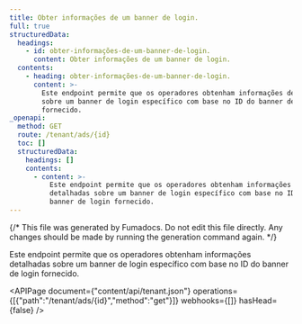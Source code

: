 ```yaml
---
title: Obter informações de um banner de login.
full: true
structuredData:
  headings:
    - id: obter-informações-de-um-banner-de-login.
      content: Obter informações de um banner de login.
  contents:
    - heading: obter-informações-de-um-banner-de-login.
      content: >-
        Este endpoint permite que os operadores obtenham informações detalhadas
        sobre um banner de login específico com base no ID do banner de login
        fornecido.
_openapi:
  method: GET
  route: /tenant/ads/{id}
  toc: []
  structuredData:
    headings: []
    contents:
      - content: >-
          Este endpoint permite que os operadores obtenham informações
          detalhadas sobre um banner de login específico com base no ID do
          banner de login fornecido.
---
```


{/* This file was generated by Fumadocs. Do not edit this file directly. Any changes should be made by running the generation command again. */}

Este endpoint permite que os operadores obtenham informações detalhadas sobre um banner de login específico com base no ID do banner de login fornecido.

<APIPage document={"content/api/tenant.json"} operations={[{"path":"/tenant/ads/{id}","method":"get"}]} webhooks={[]} hasHead={false} />